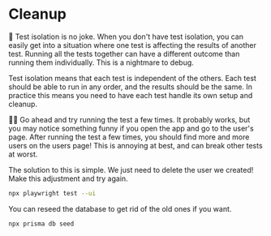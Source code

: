 # Cleanup

🦉 Test isolation is no joke. When you don't have test isolation, you can easily
get into a situation where one test is affecting the results of another test.
Running all the tests together can have a different outcome than running them
individually. This is a nightmare to debug.

Test isolation means that each test is independent of the others. Each test
should be able to run in any order, and the results should be the same. In
practice this means you need to have each test handle its own setup and cleanup.

👨‍💼 Go ahead and try running the test a few times. It probably works, but you may
notice something funny if you open the app and go to the user's page. After
running the test a few times, you should find more and more users on the users
page! This is annoying at best, and can break other tests at worst.

The solution to this is simple. We just need to delete the user we created! Make
this adjustment and try again.

```sh nonumber
npx playwright test --ui
```

You can reseed the database to get rid of the old ones if you want.

```sh nonumber
npx prisma db seed
```
